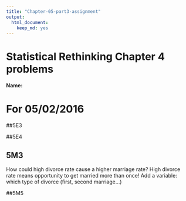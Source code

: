 ```yaml
---
title: "Chapter-05-part3-assignment"
output: 
  html_document: 
    keep_md: yes
---
```

# Statistical Rethinking Chapter 4 problems

__Name:__


# For 05/02/2016

##5E3

##5E4

## 5M3
How could high divorce rate cause a higher marriage rate?
High divorce rate means opportunity to get married more than once!
Add a variable: which type of divorce (first, second marriage...)

##5M5
